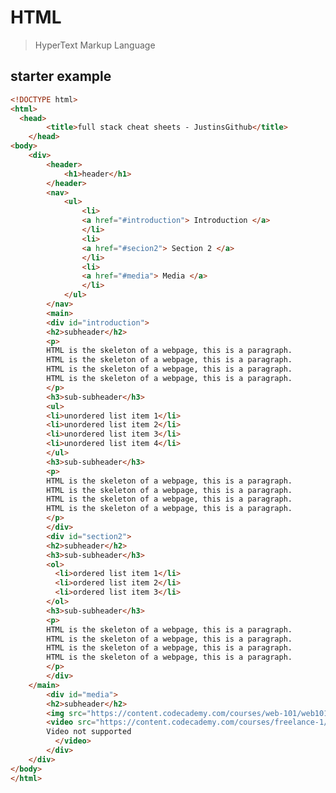 

# HTML 
> HyperText Markup Language

## starter example

<HtmlExample />

```html
<!DOCTYPE html>
<html>
  <head>
		<title>full stack cheat sheets - JustinsGithub</title>
	</head>
<body>
    <div>
        <header>
            <h1>header</h1>
        </header>
        <nav>
            <ul>
                <li>
                <a href="#introduction"> Introduction </a>
                </li>
                <li>
                <a href="#secion2"> Section 2 </a>
                </li>
                <li>
                <a href="#media"> Media </a>
                </li>
            </ul>
        </nav>
        <main>
        <div id="introduction">
        <h2>subheader</h2>
        <p>
        HTML is the skeleton of a webpage, this is a paragraph.
        HTML is the skeleton of a webpage, this is a paragraph.
        HTML is the skeleton of a webpage, this is a paragraph.
        HTML is the skeleton of a webpage, this is a paragraph.
        </p>
        <h3>sub-subheader</h3>
        <ul>
        <li>unordered list item 1</li>
        <li>unordered list item 2</li>
        <li>unordered list item 3</li>
        <li>unordered list item 4</li>
        </ul>
        <h3>sub-subheader</h3>
        <p>
        HTML is the skeleton of a webpage, this is a paragraph.
        HTML is the skeleton of a webpage, this is a paragraph.
        HTML is the skeleton of a webpage, this is a paragraph.
        HTML is the skeleton of a webpage, this is a paragraph.
        </p>
        </div>
        <div id="section2">
        <h2>subheader</h2>
        <h3>sub-subheader</h3>
        <ol>
          <li>ordered list item 1</li>
          <li>ordered list item 2</li>
          <li>ordered list item 3</li>
        </ol>
        <h3>sub-subheader</h3>
        <p>
        HTML is the skeleton of a webpage, this is a paragraph.
        HTML is the skeleton of a webpage, this is a paragraph.
        HTML is the skeleton of a webpage, this is a paragraph.
        HTML is the skeleton of a webpage, this is a paragraph.
        </p>
        </div>
    </main>
        <div id="media">
        <h2>subheader</h2>
        <img src="https://content.codecademy.com/courses/web-101/web101-image_brownbear.jpg" alt="A Picture"/>
        <video src="https://content.codecademy.com/courses/freelance-1/unit-1/lesson-2/htmlcss1-vid_brown-bear.mp4" width="320" height="240" controls>
        Video not supported
          </video>
        </div>
    </div>
</body>
</html>
```
